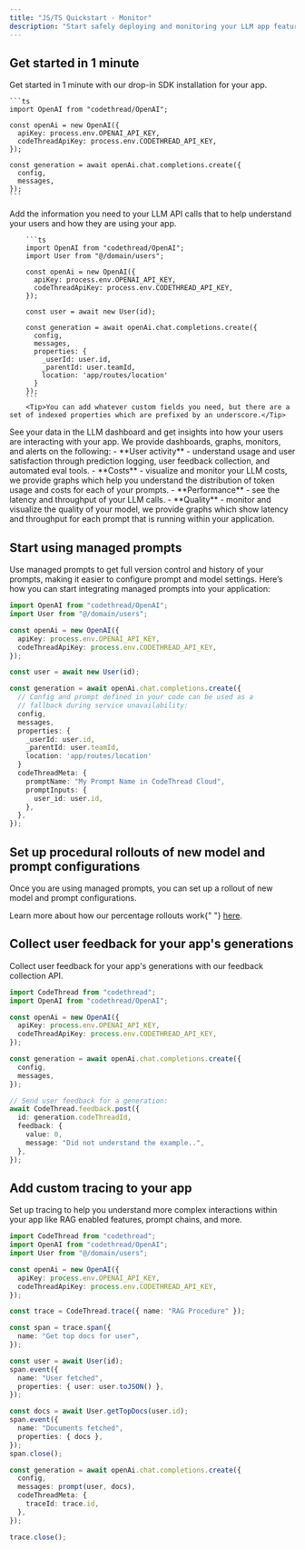 ```yaml
---
title: "JS/TS Quickstart - Monitor"
description: "Start safely deploying and monitoring your LLM app features with procedural rollouts"
---
```


## Get started in 1 minute

<Steps titleSize="h2">
  <Step title="Drop in OpenAI SDK installation">
    Get started in 1 minute with our drop-in SDK installation for your app.

    ```ts
    import OpenAI from "codethread/OpenAI";

    const openAi = new OpenAI({
      apiKey: process.env.OPENAI_API_KEY,
      codeThreadApiKey: process.env.CODETHREAD_API_KEY,
    });

    const generation = await openAi.chat.completions.create({
      config,
      messages,
    });
    ```

  </Step>
  <Step title="Add additional metadata">
    Add the information you need to your LLM API calls that to help understand your users and how they are using your app.

        ```ts
        import OpenAI from "codethread/OpenAI";
        import User from "@/domain/users";

        const openAi = new OpenAI({
          apiKey: process.env.OPENAI_API_KEY,
          codeThreadApiKey: process.env.CODETHREAD_API_KEY,
        });

        const user = await new User(id);

        const generation = await openAi.chat.completions.create({
          config,
          messages,
          properties: {
            _userId: user.id,
            _parentId: user.teamId,
            location: 'app/routes/location'
          }
        });
        ```
        <Tip>You can add whatever custom fields you need, but there are a set of indexed properties which are prefixed by an underscore.</Tip>

  </Step>
  <Step title="Get visibility of your data in the dashboard">
    See your data in the LLM dashboard and get insights into how your users are interacting with your app. We provide dashboards, graphs, monitors, and alerts on the following:
    - **User activity** - understand usage and user satisfaction through prediction logging, user feedback collection, and automated eval tools.
    - **Costs** - visualize and monitor your LLM costs, we provide graphs which help you understand the distribution of token usage and costs for each of your prompts.
    - **Performance** - see the latency and throughput of your LLM calls.
    - **Quality** - monitor and visualize the quality of your model, we provide graphs which show latency and throughput for each prompt that is running within your application.

  </Step>
</Steps>

## Start using managed prompts

Use managed prompts to get full version control and history of your prompts, making it easier to configure prompt and model settings. Here’s how you can start integrating managed prompts into your application:

```ts
import OpenAI from "codethread/OpenAI";
import User from "@/domain/users";

const openAi = new OpenAI({
  apiKey: process.env.OPENAI_API_KEY,
  codeThreadApiKey: process.env.CODETHREAD_API_KEY,
});

const user = await new User(id);

const generation = await openAi.chat.completions.create({
  // Config and prompt defined in your code can be used as a
  // fallback during service unavailability:
  config,
  messages,
  properties: {
    _userId: user.id,
    _parentId: user.teamId,
    location: 'app/routes/location'
  }
  codeThreadMeta: {
    promptName: "My Prompt Name in CodeThread Cloud",
    promptInputs: {
      user_id: user.id,
    },
  },
});
```

## Set up procedural rollouts of new model and prompt configurations

Once you are using managed prompts, you can set up a rollout of new model and prompt configurations.

<Tip>
  Learn more about how our percentage rollouts work{" "}
  <a href="/how/percentage-rollouts">here</a>.
</Tip>

## Collect user feedback for your app's generations

Collect user feedback for your app's generations with our feedback collection API.

```ts
import CodeThread from "codethread";
import OpenAI from "codethread/OpenAI";

const openAi = new OpenAI({
  apiKey: process.env.OPENAI_API_KEY,
  codeThreadApiKey: process.env.CODETHREAD_API_KEY,
});

const generation = await openAi.chat.completions.create({
  config,
  messages,
});

// Send user feedback for a generation:
await CodeThread.feedback.post({
  id: generation.codeThreadId,
  feedback: {
    value: 0,
    message: "Did not understand the example..",
  },
});
```

## Add custom tracing to your app

Set up tracing to help you understand more complex interactions within your app like RAG enabled features, prompt chains, and more.

```ts
import CodeThread from "codethread";
import OpenAI from "codethread/OpenAI";
import User from "@/domain/users";

const openAi = new OpenAI({
  apiKey: process.env.OPENAI_API_KEY,
  codeThreadApiKey: process.env.CODETHREAD_API_KEY,
});

const trace = CodeThread.trace({ name: "RAG Procedure" });

const span = trace.span({
  name: "Get top docs for user",
});

const user = await User(id);
span.event({
  name: "User fetched",
  properties: { user: user.toJSON() },
});

const docs = await User.getTopDocs(user.id);
span.event({
  name: "Documents fetched",
  properties: { docs },
});
span.close();

const generation = await openAi.chat.completions.create({
  config,
  messages: prompt(user, docs),
  codeThreadMeta: {
    traceId: trace.id,
  },
});

trace.close();
```
